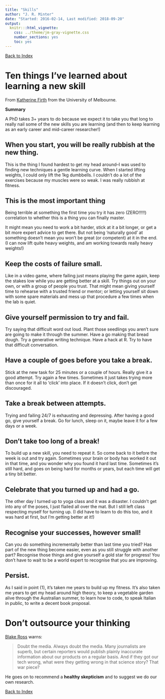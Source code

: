 ```yaml
---
title: "Skills"
author: "J. R. Minter"
date: "Started: 2016-02-14, Last modified: 2018-09-20"
output:
  knitr:::html_vignette:
    css: ../theme/jm-gray-vignette.css
    number_sections: yes
    toc: yes
---
```


[Back to Index](../README.html)

# Ten things I've learned about learning a new skill

From [Katherine Firth](https://researchinsiders.blog/2018/09/20/ten-things-ive-learned-about-learning-a-new-skill/) from the University of Melbourne.

**Summary**

A PhD takes 3+ years to do because we expect it to take you that long to really nail some of the new skills you are learning (and then to keep learning as an early career and mid-career researcher!)

## When you start, you will be really rubbish at the new thing.

This is the thing I found hardest to get my head around–I was used to finding new techniques a gentle learning curve. When I started lifting weights, I could only lift the 1kg dumbbells. I couldn't do a lot of the exercises because my muscles were so weak. I was really rubbish at fitness.

## This is the most important thing

Being terrible at something the first time you try it has zero (ZERO!!!!!) correlation to whether this is a thing you can finally master.

It might mean you need to work a bit harder, stick at it a bit longer, or get a bit more expert advice to get there. But not being 'naturally good' at something doesn't mean you won't be great (or competent) at it in the end. (I can now lift quite heavy weights, and am working towards really heavy weights!)

## Keep the costs of failure small.

Like in a video game, where failing just means playing the game again, keep the stakes low while you are getting better at a skill. Try things out on your own, or with a group of people you trust. That might mean giving yourself time to rehearse with a trusted friend or mentor; or letting yourself sit down with some spare materials and mess up that procedure a few times when the lab is quiet.

## Give yourself permission to try and fail.

Try saying that difficult word out loud. Plant those seedlings you aren't sure are going to make it through the summer. Have a go making that bread dough. Try a generative writing technique.  Have a hack at R. Try to have that difficult conversation.

## Have a couple of goes before you take a break.

Stick at the new task for 25 minutes or a couple of hours. Really give it a good attempt. Try again a few times. Sometimes it just takes trying more than once for it all to 'click' into place. If it doesn't click, don't get discouraged.

## Take a break between attempts.

Trying and failing 24/7 is exhausting and depressing. After having a good go, give yourself a break. Go for lunch, sleep on it, maybe leave it for a few days or a week.

## Don't take too long of a break!

To build up a new skill, you need to repeat it. So come back to it before the week is out and try again. Sometimes your brain or body has worked it out in that time, and you wonder why you found it hard last time. Sometimes it's still hard, and goes on being hard for months or years, but each time will get a tiny bit better.

## Celebrate that you turned up and had a go.

The other day I turned up to yoga class and it was a disaster. I couldn't get into any of the poses, I just flailed all over the mat. But I still left class respecting myself for turning up. (I did have to learn to do this too, and it was hard at first, but I'm getting better at it!)

## Recognise your successes, however small!

Can you do something incrementally better than last time you tried? Has part of the new thing become easier, even as you still struggle with another part? Recognise those things and give yourself a gold star for progress! You don't have to wait to be a world expert to recognise that you are improving.

## Persist.

As I said in point (1), it's taken me years to build up my fitness. It's also taken me years to get my head around high theory, to keep a vegetable garden alive through the Australian summer, to learn how to code, to speak Italian in public, to write a decent book proposal.





# Don't outsource your thinking

[Blake Ross](https://medium.com/@blakeross/don-t-outsource-your-thinking-ad825a9b4653#.8uvbfx8ir) warns:

> Doubt the media. Always doubt the media. Many journalists are superb, but certain reporters would publish plainly inaccurate information about our products on a regular basis. And if they got our tech wrong, what were they getting wrong in that science story? That war piece?

He goes on to recommend a **healthy skepticism** and to suggest we do our own research.




[Back to Index](../README.html)
